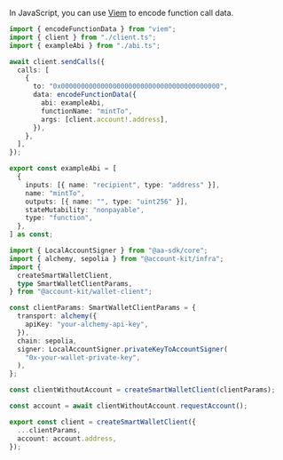 In JavaScript, you can use [Viem](https://viem.sh/docs/contract/encodeFunctionData) to encode function call data.

<CodeBlocks>

```ts twoslash title="sendCalls.ts" focus={9-13}
import { encodeFunctionData } from "viem";
import { client } from "./client.ts";
import { exampleAbi } from "./abi.ts";

await client.sendCalls({
  calls: [
    {
      to: "0x0000000000000000000000000000000000000000",
      data: encodeFunctionData({
        abi: exampleAbi,
        functionName: "mintTo",
        args: [client.account!.address],
      }),
    },
  ],
});
```

```ts twoslash title="abi.ts"
export const exampleAbi = [
  {
    inputs: [{ name: "recipient", type: "address" }],
    name: "mintTo",
    outputs: [{ name: "", type: "uint256" }],
    stateMutability: "nonpayable",
    type: "function",
  },
] as const;
```

```ts twoslash title="client.ts"
import { LocalAccountSigner } from "@aa-sdk/core";
import { alchemy, sepolia } from "@account-kit/infra";
import {
  createSmartWalletClient,
  type SmartWalletClientParams,
} from "@account-kit/wallet-client";

const clientParams: SmartWalletClientParams = {
  transport: alchemy({
    apiKey: "your-alchemy-api-key",
  }),
  chain: sepolia,
  signer: LocalAccountSigner.privateKeyToAccountSigner(
    "0x-your-wallet-private-key",
  ),
};

const clientWithoutAccount = createSmartWalletClient(clientParams);

const account = await clientWithoutAccount.requestAccount();

export const client = createSmartWalletClient({
  ...clientParams,
  account: account.address,
});
```

</CodeBlocks>
